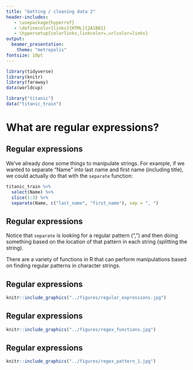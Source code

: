 ```yaml
---
title: "Getting / cleaning data 2"
header-includes:
   - \usepackage{hyperref}
   - \definecolor{links}{HTML}{2A1B81}
   - \hypersetup{colorlinks,linkcolor=,urlcolor=links}
output: 
  beamer_presentation:
    theme: "metropolis"
fontsize: 10pt
---
```


```r
library(tidyverse)
library(knitr)
library(faraway)
data(worldcup)

library("titanic")
data("titanic_train")
```

# What are regular expressions?

## Regular expressions

We've already done some things to manipulate strings. For example, if we wanted to separate "Name" into last name and first name (including title), we could actually do that with the `separate` function: 

```r
titanic_train %>% 
  select(Name) %>% 
  slice(1:3) %>% 
  separate(Name, c("last_name", "first_name"), sep = ", ")
```

## Regular expressions

Notice that `separate` is looking for a regular pattern (", ") and then doing something based on the location of that pattern in each string (splitting the string). \bigskip

There are a variety of functions in R that can perform manipulations based on finding regular patterns in character strings. 

## Regular expressions

```r
knitr::include_graphics("../figures/regular_expressions.jpg")
```

## Regular expressions

```r
knitr::include_graphics("../figures/regex_functions.jpg")
```

## Regular expressions

```r
knitr::include_graphics("../figures/regex_pattern_1.jpg")
```



